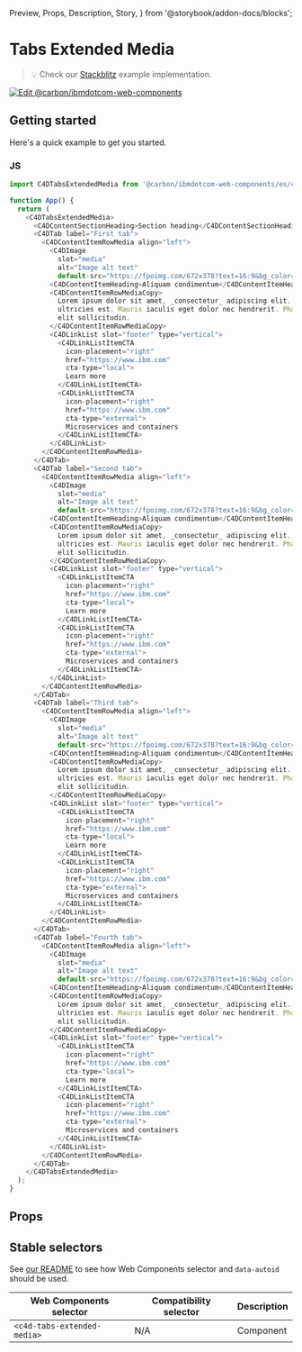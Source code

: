   Preview,
  Props,
  Description,
  Story,
} from '@storybook/addon-docs/blocks';

# Tabs Extended Media

> 💡 Check our
> [Stackblitz](https://stackblitz.com/github/carbon-design-system/carbon-for-ibm-dotcom/tree/main/packages/web-components/examples/stackblitz/components-react/tabs-extended-media)
> example implementation.

[![Edit @carbon/ibmdotcom-web-components](https://developer.stackblitz.com/img/open_in_stackblitz.svg)](https://stackblitz.com/github/carbon-design-system/carbon-for-ibm-dotcom/tree/main/packages/web-components/examples/codesandbox/components-react/tabs-extended-media)

## Getting started

Here's a quick example to get you started.

### JS

```javascript
import C4DTabsExtendedMedia from '@carbon/ibmdotcom-web-components/es/components-react/tabs-extended-media/tabs-extended-media.js';

function App() {
  return (
    <C4DTabsExtendedMedia>
      <C4DContentSectionHeading>Section heading</C4DContentSectionHeading>
      <C4DTab label="First tab">
        <C4DContentItemRowMedia align="left">
          <C4DImage
            slot="media"
            alt="Image alt text"
            default-src="https://fpoimg.com/672x378?text=16:9&bg_color=ee5396&text_color=161616"></C4DImage>
          <C4DContentItemHeading>Aliquam condimentum</C4DContentItemHeading>
          <C4DContentItemRowMediaCopy>
            Lorem ipsum dolor sit amet, _consectetur_ adipiscing elit. Aenean et
            ultricies est. Mauris iaculis eget dolor nec hendrerit. Phasellus at
            elit sollicitudin.
          </C4DContentItemRowMediaCopy>
          <C4DLinkList slot="footer" type="vertical">
            <C4DLinkListItemCTA
              icon-placement="right"
              href="https://www.ibm.com"
              cta-type="local">
              Learn more
            </C4DLinkListItemCTA>
            <C4DLinkListItemCTA
              icon-placement="right"
              href="https://www.ibm.com"
              cta-type="external">
              Microservices and containers
            </C4DLinkListItemCTA>
          </C4DLinkList>
        </C4DContentItemRowMedia>
      </C4DTab>
      <C4DTab label="Second tab">
        <C4DContentItemRowMedia align="left">
          <C4DImage
            slot="media"
            alt="Image alt text"
            default-src="https://fpoimg.com/672x378?text=16:9&bg_color=ee5396&text_color=161616"></C4DImage>
          <C4DContentItemHeading>Aliquam condimentum</C4DContentItemHeading>
          <C4DContentItemRowMediaCopy>
            Lorem ipsum dolor sit amet, _consectetur_ adipiscing elit. Aenean et
            ultricies est. Mauris iaculis eget dolor nec hendrerit. Phasellus at
            elit sollicitudin.
          </C4DContentItemRowMediaCopy>
          <C4DLinkList slot="footer" type="vertical">
            <C4DLinkListItemCTA
              icon-placement="right"
              href="https://www.ibm.com"
              cta-type="local">
              Learn more
            </C4DLinkListItemCTA>
            <C4DLinkListItemCTA
              icon-placement="right"
              href="https://www.ibm.com"
              cta-type="external">
              Microservices and containers
            </C4DLinkListItemCTA>
          </C4DLinkList>
        </C4DContentItemRowMedia>
      </C4DTab>
      <C4DTab label="Third tab">
        <C4DContentItemRowMedia align="left">
          <C4DImage
            slot="media"
            alt="Image alt text"
            default-src="https://fpoimg.com/672x378?text=16:9&bg_color=ee5396&text_color=161616"></C4DImage>
          <C4DContentItemHeading>Aliquam condimentum</C4DContentItemHeading>
          <C4DContentItemRowMediaCopy>
            Lorem ipsum dolor sit amet, _consectetur_ adipiscing elit. Aenean et
            ultricies est. Mauris iaculis eget dolor nec hendrerit. Phasellus at
            elit sollicitudin.
          </C4DContentItemRowMediaCopy>
          <C4DLinkList slot="footer" type="vertical">
            <C4DLinkListItemCTA
              icon-placement="right"
              href="https://www.ibm.com"
              cta-type="local">
              Learn more
            </C4DLinkListItemCTA>
            <C4DLinkListItemCTA
              icon-placement="right"
              href="https://www.ibm.com"
              cta-type="external">
              Microservices and containers
            </C4DLinkListItemCTA>
          </C4DLinkList>
        </C4DContentItemRowMedia>
      </C4DTab>
      <C4DTab label="Fourth tab">
        <C4DContentItemRowMedia align="left">
          <C4DImage
            slot="media"
            alt="Image alt text"
            default-src="https://fpoimg.com/672x378?text=16:9&bg_color=ee5396&text_color=161616"></C4DImage>
          <C4DContentItemHeading>Aliquam condimentum</C4DContentItemHeading>
          <C4DContentItemRowMediaCopy>
            Lorem ipsum dolor sit amet, _consectetur_ adipiscing elit. Aenean et
            ultricies est. Mauris iaculis eget dolor nec hendrerit. Phasellus at
            elit sollicitudin.
          </C4DContentItemRowMediaCopy>
          <C4DLinkList slot="footer" type="vertical">
            <C4DLinkListItemCTA
              icon-placement="right"
              href="https://www.ibm.com"
              cta-type="local">
              Learn more
            </C4DLinkListItemCTA>
            <C4DLinkListItemCTA
              icon-placement="right"
              href="https://www.ibm.com"
              cta-type="external">
              Microservices and containers
            </C4DLinkListItemCTA>
          </C4DLinkList>
        </C4DContentItemRowMedia>
      </C4DTab>
    </C4DTabsExtendedMedia>
  );
}
```

## Props

<Props of={PropTypesRef} />

## Stable selectors

See
[our README](https://github.com/carbon-design-system/carbon-for-ibm-dotcom/tree/main/packages/web-components#stable-selectors-for-analytics-and-integratione2e-testing-in-web-components)
to see how Web Components selector and `data-autoid` should be used.

| Web Components selector     | Compatibility selector | Description |
| --------------------------- | ---------------------- | ----------- |
| `<c4d-tabs-extended-media>` | N/A                    | Component   |

<Description markdown={contributing} />
